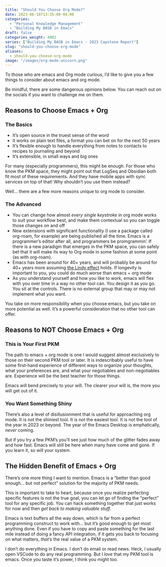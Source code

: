 ```yaml
---
title: "Should You Choose Org Mode?"
date: 2023-06-16T13:35:00-04:00
categories: 
  - "Personal Knowledge Management"
  - "Building My BASB in Emacs"
draft: false
categories_weight: 4002
series: ["Building My BASB in Emacs - 2023 Capstone Report"]
slug: "should-you-choose-org-mode"
aliases: 
  - should-you-choose-org-mode
image: "/images/org-mode-unicorn.png"
---
```


To those who are emacs and Org mode curious, I'd like to give you a few things to consider about emacs and org mode.

Be mindful, there are some dangerous opinions below. You can reach out on the socials if you want to challenge me on them.


## Reasons to Choose Emacs + Org {#reasons-to-choose-emacs-plus-org}


### The Basics {#the-basics}

-   It's open source in the truest sense of the word
-   It works on plain text files, a format you can bet on for the next 50 years
-   It's flexible enough to handle everything from notes to contacts to recipes to journaling and beyond
-   It's extensible, in small ways and big ones

For many (especially programmers), this might be enough. For those who know the PKM space, they might point out that LogSeq and Obsidian both fit most of these requirements. And they have mobile apps with sync services on top of that! Why shouldn't you use them instead?

Well... there are a few more reasons unique to org mode to consider.


### The Advanced {#the-advanced}

-   You can change how almost _every single keystroke_ in org mode works to suit your workflow best, and make them contextual so you can toggle those changes on and off
-   New extensions with significant functionality (I use a package called org-roam, for example) are being published all the time. Emacs is a programmer's editor after all, and programmers be promgrammin'. If there is a new paradigm that emerges in the PKM space, you can safely bet that it will make its way to Org mode in some fashion at some point (as with org-roam).
-   Emacs has been around for 40+ years, and will probably be around for 40+ years more assuming [the Lindy effect](https://en.wikipedia.org/wiki/Lindy_effect) holds. If longevity is important to you, you could do much worse than emacs + org mode
-   As you understand yourself and how you like to work, emacs will flex with you over time in a way no other tool can. You design it as you go. You sit at the controls. There is no external group that may or may not implement what you want.

You take on more responsibility when you choose emacs, but you take on more potential as well. It's a powerful consideration that no other tool can offer.


## Reasons to NOT Choose Emacs + Org {#reasons-to-not-choose-emacs-plus-org}


### This is Your First PKM {#this-is-your-first-pkm}

The path to emacs + org mode is one I would suggest almost exclusively to those on their second PKM tool or later. It is indescribably useful to have some first-hand experience of different ways to organize your thoughts, what your preferences are, and what your negotiables and non-negotiables are. Experience will be the best teacher for those things.

Emacs will bend precisely to your will. The clearer your will is, the more you will get out of it.


### You Want Something Shiny {#you-want-something-shiny}

There's also a level of disillusionment that is useful for approaching org mode. It is not the shiniest tool. It is not the easiest tool. It is not the tool of the year in 2023 or beyond. The year of the Emacs Desktop is emphatically, _never_ coming.

But if you try a few PKM's you'll see just how much of the glitter fades away and how fast. Emacs will still be here when many have come and gone. If you learn it, so will your system.


## The Hidden Benefit of Emacs + Org {#the-hidden-benefit-of-emacs-plus-org}

There's one more thing I want to mention. Emacs is a "better than good enough... but not perfect" solution for the majority of PKM needs.

This is important to take to heart, because once you realize perfecting specific features is not the true goal, you can let go of finding the "perfect" tool for any specific job. You can hack something together that just works for now and then _get back to making valuable stuff_.

Emacs is text buffers all the way down, which is far from a perfect programming construct to work with... but it's good enough to get most anything done. Even if you have to copy and paste something for the last mile instead of doing a fancy API integration, if it gets you back to focusing on what matters, _that's_ the real value of a PKM system.

I don't do everything in Emacs. I don't do email or read news. Heck, I usually open VSCode to do any real programming. But I _love_ that my PKM tool is emacs. Once you taste it's power, I think you might too.
